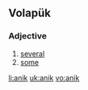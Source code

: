 ==Volapük==
===Adjective===
{{infl|vo|adjective}}
# [[several]] 
# [[some]]

[[li:anik]]
[[uk:anik]]
[[vo:anik]]